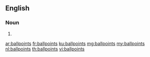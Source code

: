 ==English==

===Noun===
{{head|en|plural}}

# {{plural of|ballpoint|lang=en|nocat=1}}

[[ar:ballpoints]]
[[fr:ballpoints]]
[[ku:ballpoints]]
[[mg:ballpoints]]
[[my:ballpoints]]
[[nl:ballpoints]]
[[th:ballpoints]]
[[vi:ballpoints]]